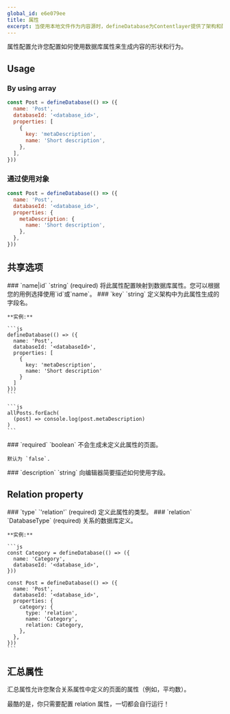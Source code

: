```yaml
---
global_id: e6e079ee
title: 属性
excerpt: 当使用本地文件作为内容源时，defineDatabase为Contentlayer提供了架构和配置。
---
```


属性配置允许您配置如何使用数据库属性来生成内容的形状和行为。

## Usage

### By using array

```js
const Post = defineDatabase(() => ({
  name: 'Post',
  databaseId: '<database_id>',
  properties: [
    {
      key: 'metaDescription',
      name: 'Short description',
    },
  ],
}))
```

### 通过使用对象

```js
const Post = defineDatabase(() => ({
  name: 'Post',
  databaseId: '<database_id>',
  properties: {
    metaDescription: {
      name: 'Short description',
    },
  },
}))
```

## 共享选项

<OptionsTable>
  <OptionTitle>
    ### `name|id`
    `string` (required)
  </OptionTitle>
  <OptionDescription>
    将此属性配置映射到数据库属性。您可以根据您的用例选择使用`id`或`name`。
  </OptionDescription>
  <OptionTitle>
    ### `key`
    `string`
  </OptionTitle>
  <OptionDescription>
    定义架构中为此属性生成的字段名。

    **实例:**

    ```js
    defineDatabase(() => ({
      name: 'Post',
      databaseId: '<databaseId>',
      properties: [
        {
          key: 'metaDescription',
          name: 'Short description'
        }
      ]
    }))
    ```

    ```js
    allPosts.forEach(
      (post) => console.log(post.metaDescription)
    )
    ```

  </OptionDescription>
  <OptionTitle>
    ### `required`
    `boolean`
  </OptionTitle>
  <OptionDescription>
    不会生成未定义此属性的页面。

    默认为 `false`.

  </OptionDescription>
  <OptionTitle>
    ### `description`
    `string`
  </OptionTitle>
  <OptionDescription>
    向编辑器简要描述如何使用字段。

  </OptionDescription>
</OptionsTable>

## Relation property

<OptionsTable>
  <OptionTitle>
    ### `type`
    `'relation'` (required)
  </OptionTitle>
  <OptionDescription>
    定义此属性的类型。
  </OptionDescription>
  <OptionTitle>
    ### `relation`
    `DatabaseType` (required)
  </OptionTitle>
  <OptionDescription>
    关系的数据库定义。

    **实例:**

    ```js
    const Category = defineDatabase(() => ({
      name: 'Category',
      databaseId: '<database_id>',
    }))

    const Post = defineDatabase(() => ({
      name: 'Post',
      databaseId: '<database_id>',
      properties: {
        category: {
          type: 'relation',
          name: 'Category',
          relation: Category,
        },
      },
    }))
    ```

  </OptionDescription>
</OptionsTable>

## 汇总属性

汇总属性允许您聚合关系属性中定义的页面的属性（例如，平均数）。

最酷的是，你只需要配置 relation 属性，一切都会自行运行！
